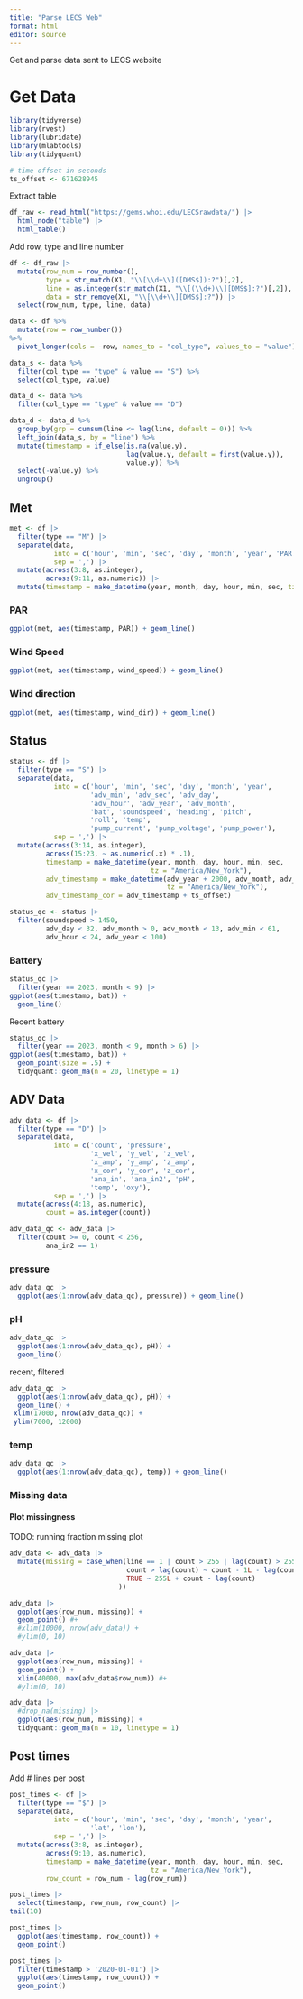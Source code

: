 ```yaml
---
title: "Parse LECS Web"
format: html
editor: source
---
```


Get and parse data sent to LECS website

# Get Data

```r
library(tidyverse)
library(rvest)
library(lubridate)
library(mlabtools)
library(tidyquant)

# time offset in seconds
ts_offset <- 671628945
```

Extract table

```r
df_raw <- read_html("https://gems.whoi.edu/LECSrawdata/") |> 
  html_node("table") |> 
  html_table()
```

Add row, type and line number

```r
df <- df_raw |> 
  mutate(row_num = row_number(),
         type = str_match(X1, "\\[\\d+\\]([DMS$]):?")[,2],
         line = as.integer(str_match(X1, "\\[(\\d+)\\][DMS$]:?")[,2]),
         data = str_remove(X1, "\\[\\d+\\][DMS$]:?")) |> 
  select(row_num, type, line, data)
```


```r
data <- df %>%
  mutate(row = row_number())
%>%
  pivot_longer(cols = -row, names_to = "col_type", values_to = "value")

data_s <- data %>%
  filter(col_type == "type" & value == "S") %>%
  select(col_type, value)

data_d <- data %>%
  filter(col_type == "type" & value == "D")

data_d <- data_d %>%
  group_by(grp = cumsum(line <= lag(line, default = 0))) %>%
  left_join(data_s, by = "line") %>%
  mutate(timestamp = if_else(is.na(value.y), 
                             lag(value.y, default = first(value.y)), 
                             value.y)) %>%
  select(-value.y) %>%
  ungroup()
```

## Met

```r
met <- df |> 
  filter(type == "M") |> 
  separate(data, 
           into = c('hour', 'min', 'sec', 'day', 'month', 'year', 'PAR', 'wind_speed', 'wind_dir'), 
           sep = ',') |> 
  mutate(across(3:8, as.integer),
         across(9:11, as.numeric)) |> 
  mutate(timestamp = make_datetime(year, month, day, hour, min, sec, tz = "America/New_York"))
```

### PAR

```r
ggplot(met, aes(timestamp, PAR)) + geom_line()
```

### Wind Speed

```r
ggplot(met, aes(timestamp, wind_speed)) + geom_line()
```

### Wind direction

```r
ggplot(met, aes(timestamp, wind_dir)) + geom_line()
```

## Status

```r
status <- df |> 
  filter(type == "S") |> 
  separate(data, 
           into = c('hour', 'min', 'sec', 'day', 'month', 'year',
                    'adv_min', 'adv_sec', 'adv_day', 
                    'adv_hour', 'adv_year', 'adv_month',
                    'bat', 'soundspeed', 'heading', 'pitch', 
                    'roll', 'temp', 
                    'pump_current', 'pump_voltage', 'pump_power'),
           sep = ',') |>
  mutate(across(3:14, as.integer),
         across(15:23, ~ as.numeric(.x) * .1),
         timestamp = make_datetime(year, month, day, hour, min, sec,
                                   tz = "America/New_York"),
         adv_timestamp = make_datetime(adv_year + 2000, adv_month, adv_day, adv_hour, adv_min, adv_sec, 
                                       tz = "America/New_York"),
         adv_timestamp_cor = adv_timestamp + ts_offset)

status_qc <- status |> 
  filter(soundspeed > 1450, 
         adv_day < 32, adv_month > 0, adv_month < 13, adv_min < 61, 
         adv_hour < 24, adv_year < 100)
```

### Battery

```r
status_qc |> 
  filter(year == 2023, month < 9) |> 
ggplot(aes(timestamp, bat)) +
  geom_line()
```

Recent battery

```r
status_qc |> 
  filter(year == 2023, month < 9, month > 6) |> 
ggplot(aes(timestamp, bat)) +
  geom_point(size = .5) +
  tidyquant::geom_ma(n = 20, linetype = 1)
```
## ADV Data

```r
adv_data <- df |> 
  filter(type == "D") |> 
  separate(data, 
           into = c('count', 'pressure', 
                    'x_vel', 'y_vel', 'z_vel',
                    'x_amp', 'y_amp', 'z_amp',
                    'x_cor', 'y_cor', 'z_cor',
                    'ana_in', 'ana_in2', 'pH', 
                    'temp', 'oxy'),
           sep = ',') |>
  mutate(across(4:18, as.numeric),
         count = as.integer(count))

adv_data_qc <- adv_data |> 
  filter(count >= 0, count < 256, 
         ana_in2 == 1) 
```

### pressure

```r
adv_data_qc |> 
  ggplot(aes(1:nrow(adv_data_qc), pressure)) + geom_line()
```

### pH

```r
adv_data_qc |> 
  ggplot(aes(1:nrow(adv_data_qc), pH)) +
  geom_line()
```

recent, filtered

```r
adv_data_qc |> 
  ggplot(aes(1:nrow(adv_data_qc), pH)) +
  geom_line() +
 xlim(17000, nrow(adv_data_qc)) +
 ylim(7000, 12000)
```

### temp

```r
adv_data_qc |> 
  ggplot(aes(1:nrow(adv_data_qc), temp)) + geom_line()
```

### Missing data

#### Plot missingness

TODO: running fraction missing plot

```r
adv_data <- adv_data |> 
  mutate(missing = case_when(line == 1 | count > 255 | lag(count) > 255 ~ NA_integer_,
                             count > lag(count) ~ count - 1L - lag(count),
                             TRUE ~ 255L + count - lag(count)
                           ))
```


```r
adv_data |> 
  ggplot(aes(row_num, missing)) +
  geom_point() #+
  #xlim(10000, nrow(adv_data)) +
  #ylim(0, 10)
```

```r
adv_data |> 
  ggplot(aes(row_num, missing)) +
  geom_point() +
  xlim(40000, max(adv_data$row_num)) #+
  #ylim(0, 10)
```

```r
adv_data |> 
  #drop_na(missing) |> 
  ggplot(aes(row_num, missing)) +
  tidyquant::geom_ma(n = 10, linetype = 1) 
```


## Post times

Add # lines per post

```r
post_times <- df |> 
  filter(type == "$") |> 
  separate(data, 
           into = c('hour', 'min', 'sec', 'day', 'month', 'year',
                    'lat', 'lon'),
           sep = ',') |>
  mutate(across(3:8, as.integer),
         across(9:10, as.numeric),
         timestamp = make_datetime(year, month, day, hour, min, sec,
                                   tz = "America/New_York"),
         row_count = row_num - lag(row_num))
```


```r
post_times |> 
  select(timestamp, row_num, row_count) |> 
tail(10)
```

```r
post_times |> 
  ggplot(aes(timestamp, row_count)) +
  geom_point()
```

```r
post_times |> 
  filter(timestamp > '2020-01-01') |> 
  ggplot(aes(timestamp, row_count)) +
  geom_point()
```
